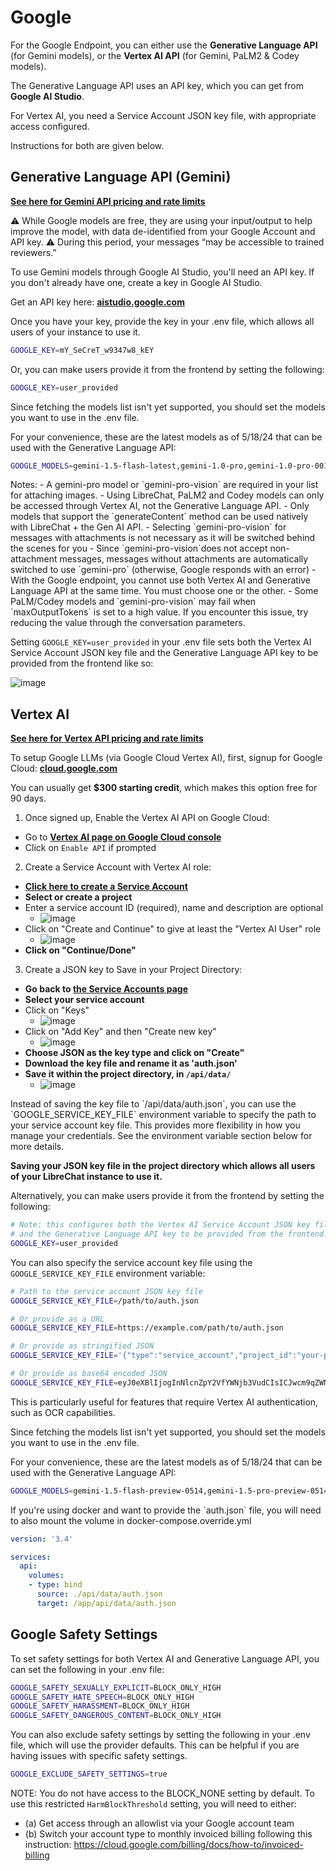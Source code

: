 # Google

For the Google Endpoint, you can either use the **Generative Language API** (for Gemini models), or the **Vertex AI API** (for Gemini, PaLM2 & Codey models).

The Generative Language API uses an API key, which you can get from **Google AI Studio**.

For Vertex AI, you need a Service Account JSON key file, with appropriate access configured.

Instructions for both are given below.

## Generative Language API (Gemini)

**[See here for Gemini API pricing and rate limits](https://ai.google.dev/pricing)**

⚠️ While Google models are free, they are using your input/output to help improve the model, with data de-identified from your Google Account and API key.
⚠️ During this period, your messages “may be accessible to trained reviewers.”

To use Gemini models through Google AI Studio, you'll need an API key. If you don't already have one, create a key in Google AI Studio.

Get an API key here: **[aistudio.google.com](https://aistudio.google.com/app/apikey)**

Once you have your key, provide the key in your .env file, which allows all users of your instance to use it.

```bash filename=".env"
GOOGLE_KEY=mY_SeCreT_w9347w8_kEY
```

Or, you can make users provide it from the frontend by setting the following:
```bash filename=".env"
GOOGLE_KEY=user_provided
```

Since fetching the models list isn't yet supported, you should set the models you want to use in the .env file.

For your convenience, these are the latest models as of 5/18/24 that can be used with the Generative Language API:

```bash filename=".env"
GOOGLE_MODELS=gemini-1.5-flash-latest,gemini-1.0-pro,gemini-1.0-pro-001,gemini-1.0-pro-latest,gemini-1.0-pro-vision-latest,gemini-1.5-pro-latest,gemini-pro,gemini-pro-vision
```

<Callout type="note" title="Notes:">
Notes:
- A gemini-pro model or `gemini-pro-vision` are required in your list for attaching images.
- Using LibreChat, PaLM2 and Codey models can only be accessed through Vertex AI, not the Generative Language API.
    - Only models that support the `generateContent` method can be used natively with LibreChat + the Gen AI API.
- Selecting `gemini-pro-vision` for messages with attachments is not necessary as it will be switched behind the scenes for you
- Since `gemini-pro-vision`does not accept non-attachment messages, messages without attachments are automatically switched to use `gemini-pro` (otherwise, Google responds with an error)
- With the Google endpoint, you cannot use both Vertex AI and Generative Language API at the same time. You must choose one or the other.
- Some PaLM/Codey models and `gemini-pro-vision` may fail when `maxOutputTokens` is set to a high value. If you encounter this issue, try reducing the value through the conversation parameters.
</Callout>

Setting `GOOGLE_KEY=user_provided` in your .env file sets both the Vertex AI Service Account JSON key file and the Generative Language API key to be provided from the frontend like so:

![image](https://github.com/danny-avila/LibreChat/assets/110412045/728cbc04-4180-45a8-848c-ae5de2b02996)

## Vertex AI

**[See here for Vertex API pricing and rate limits](https://cloud.google.com/vertex-ai/generative-ai/pricing)**

To setup Google LLMs (via Google Cloud Vertex AI), first, signup for Google Cloud: **[cloud.google.com](https://cloud.google.com/)**

You can usually get **$300 starting credit**, which makes this option free for 90 days.

1. Once signed up, Enable the Vertex AI API on Google Cloud:
  - Go to **[Vertex AI page on Google Cloud console](https://console.cloud.google.com/vertex-ai)**
  - Click on `Enable API` if prompted
2. Create a Service Account with Vertex AI role:
  - **[Click here to create a Service Account](https://console.cloud.google.com/projectselector/iam-admin/serviceaccounts/create?walkthrough_id=iam--create-service-account#step_index=1)**
  - **Select or create a project**
  - Enter a service account ID (required), name and description are optional
      - ![image](https://github.com/danny-avila/LibreChat/assets/110412045/0c5cd177-029b-44fa-a398-a794aeb09de6)
  - Click on "Create and Continue" to give at least the "Vertex AI User" role
      - ![image](https://github.com/danny-avila/LibreChat/assets/110412045/22d3a080-e71e-446e-8485-bcc5bf558dbb)
  - **Click on "Continue/Done"**
3. Create a JSON key to Save in your Project Directory:
  - **Go back to [the Service Accounts page](https://console.cloud.google.com/projectselector/iam-admin/serviceaccounts)**
  - **Select your service account**
  - Click on "Keys"
       - ![image](https://github.com/danny-avila/LibreChat/assets/110412045/735a7bbe-25a6-4b4c-9bb5-e0d8aa91be3d)
  - Click on "Add Key" and then "Create new key"
       - ![image](https://github.com/danny-avila/LibreChat/assets/110412045/cfbb20d3-94a8-4cd1-ac39-f9cd8c2fceaa)
  - **Choose JSON as the key type and click on "Create"**
  - **Download the key file and rename it as 'auth.json'**
  - **Save it within the project directory, in `/api/data/`**
       - ![image](https://github.com/danny-avila/LibreChat/assets/110412045/f5b8bcb5-1b20-4751-81a1-d3757a4b3f2f)

<Callout type="info" title="Alternative: Using GOOGLE_SERVICE_KEY_FILE">
Instead of saving the key file to `/api/data/auth.json`, you can use the `GOOGLE_SERVICE_KEY_FILE` environment variable to specify the path to your service account key file. This provides more flexibility in how you manage your credentials. See the environment variable section below for more details.
</Callout>

**Saving your JSON key file in the project directory which allows all users of your LibreChat instance to use it.**

Alternatively, you can make users provide it from the frontend by setting the following:

```bash filename=".env"
# Note: this configures both the Vertex AI Service Account JSON key file
# and the Generative Language API key to be provided from the frontend.
GOOGLE_KEY=user_provided
```

You can also specify the service account key file using the `GOOGLE_SERVICE_KEY_FILE` environment variable:

```bash filename=".env"
# Path to the service account JSON key file
GOOGLE_SERVICE_KEY_FILE=/path/to/auth.json

# Or provide as a URL
GOOGLE_SERVICE_KEY_FILE=https://example.com/path/to/auth.json

# Or provide as stringified JSON
GOOGLE_SERVICE_KEY_FILE='{"type":"service_account","project_id":"your-project",...}'

# Or provide as base64 encoded JSON
GOOGLE_SERVICE_KEY_FILE=eyJ0eXBlIjogInNlcnZpY2VfYWNjb3VudCIsICJwcm9qZWN0X2lkIjogInlvdXItcHJvamVjdC1pZCIsIC4uLn0=
```

This is particularly useful for features that require Vertex AI authentication, such as OCR capabilities.

Since fetching the models list isn't yet supported, you should set the models you want to use in the .env file.

For your convenience, these are the latest models as of 5/18/24 that can be used with the Generative Language API:

```bash filename=".env"
GOOGLE_MODELS=gemini-1.5-flash-preview-0514,gemini-1.5-pro-preview-0514,gemini-1.0-pro-vision-001,gemini-1.0-pro-002,gemini-1.0-pro-001,gemini-pro-vision,gemini-1.0-pro
```

<Callout type="note" title="If you are using Docker">
If you're using docker and want to provide the `auth.json` file, you will need to also mount the volume in docker-compose.override.yml

```yaml filename="docker-compose.override.yml"
version: '3.4'

services:
  api:
    volumes:
    - type: bind
      source: ./api/data/auth.json
      target: /app/api/data/auth.json
```
</Callout>

## Google Safety Settings

To set safety settings for both Vertex AI and Generative Language API, you can set the following in your .env file:

```bash filename=".env"
GOOGLE_SAFETY_SEXUALLY_EXPLICIT=BLOCK_ONLY_HIGH
GOOGLE_SAFETY_HATE_SPEECH=BLOCK_ONLY_HIGH
GOOGLE_SAFETY_HARASSMENT=BLOCK_ONLY_HIGH
GOOGLE_SAFETY_DANGEROUS_CONTENT=BLOCK_ONLY_HIGH
```

You can also exclude safety settings by setting the following in your .env file, which will use the provider defaults. This can be helpful if you are having issues with specific safety settings.

```bash filename=".env"
GOOGLE_EXCLUDE_SAFETY_SETTINGS=true
```

NOTE: You do not have access to the BLOCK_NONE setting by default.
To use this restricted `HarmBlockThreshold` setting, you will need to either:
- (a) Get access through an allowlist via your Google account team
- (b) Switch your account type to monthly invoiced billing following this instruction:
    https://cloud.google.com/billing/docs/how-to/invoiced-billing
